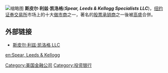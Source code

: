 [[File:Goldman_sachssewf_crop.jpg|缩略图]]
'''斯皮尔·利兹·凯洛格'''('''''Spear, Leeds & Kellogg Specialists LLC''''')，[[纽约证券交易所|纽约证券交易所]]市场上的十大[[做市商|做市商]]之一，著名的[[股票|股票]][[承销商|承销商]]之一後被[[高盛|高盛]]合併。

==外部链接==
*[http://www.slk.com/ 斯皮尔·利兹·凯洛格 LLC] {{Wayback|url=http://www.slk.com/ |date=20060427140411 }}

{{company-stub}}
[[Category:美国金融公司|Category:美国金融公司]]
[[Category:投资银行|Category:投资银行]]

[[en:Spear,_Leeds_&_Kellogg|en:Spear, Leeds & Kellogg]]